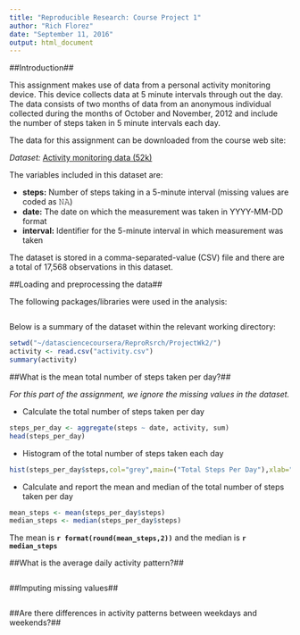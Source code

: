 ```yaml
---
title: "Reproducible Research: Course Project 1"
author: "Rich Florez"
date: "September 11, 2016"
output: html_document
---
```

##Introduction##

This assignment makes use of data from a personal activity monitoring device. This device collects data at 5 minute intervals through out the day. The data consists of two months of data from an anonymous individual collected during the months of October and November, 2012 and include the number of steps taken in 5 minute intervals each day.

The data for this assignment can be downloaded from the course web site:

*Dataset:* [Activity monitoring data (52k)](https://d396qusza40orc.cloudfront.net/repdata%2Fdata%2Factivity.zip)

The variables included in this dataset are:

- **steps:** Number of steps taking in a 5-minute interval (missing values are coded as 𝙽𝙰)
- **date:** The date on which the measurement was taken in YYYY-MM-DD format
- **interval:** Identifier for the 5-minute interval in which measurement was taken

The dataset is stored in a comma-separated-value (CSV) file and there are a total of 17,568 observations in this dataset.

##Loading and preprocessing the data##

The following packages/libraries were used in the analysis:

```r
```

Below is a summary of the dataset within the relevant working directory:

```r
setwd("~/datasciencecoursera/ReproRsrch/ProjectWk2/")
activity <- read.csv("activity.csv")
summary(activity)
```


##What is the mean total number of steps taken per day?##

*For this part of the assignment, we ignore the missing values in the dataset.*

- Calculate the total number of steps taken per day

```r
steps_per_day <- aggregate(steps ~ date, activity, sum)
head(steps_per_day)
```

- Histogram of the total number of steps taken each day

```r
hist(steps_per_day$steps,col="grey",main=("Total Steps Per Day"),xlab="Number of Steps")
```

- Calculate and report the mean and median of the total number of steps taken per day

```r
mean_steps <- mean(steps_per_day$steps)
median_steps <- median(steps_per_day$steps)
```

The mean is **`r format(round(mean_steps,2))`** and the median is **`r median_steps`**

##What is the average daily activity pattern?##

```r

```
##Imputing missing values##

```r

```

##Are there differences in activity patterns between weekdays and weekends?##

```r

```
